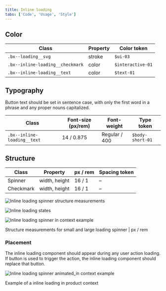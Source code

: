 ```yaml
---
title: Inline loading
tabs: ['Code', 'Usage', 'Style']
---
```


## Color

| Class                            | Property | Color token  |
| -------------------------------- | -------- | ------------ |
| `.bx--loading__svg`              | stroke   | `$ui-03`     |
| `.bx--inline-loading__checkmark` | color    | `$interactive-01`  |
| `.bx--inline-loading__text`      | color    | `$text-01`   |

## Typography

Button text should be set in sentence case, with only the first word in a phrase and any proper nouns capitalized.

| Class                       | Font-size (px/rem) | Font-weight   | Type token       |
| --------------------------- | ------------------ | ------------- | ---------------- |
| `.bx--inline-loading__text` | 14 / 0.875         | Regular / 400 | `$body-short-01` |

## Structure

| Class                      | Property                    | px / rem   | Spacing token |
| -------------------------- | --------------------------- | ---------- | ------------- |
| Spinner                    | width, height               |  16 / 1    | –             |
| Checkmark                  | width, height               |  16 / 1    | –             |

![Inline loading spinner structure measurements](images/inline-loading-style-1.png)

![Inline loading states](images/inline-loading-style-2.png)

![Inline loading spinner in context example](images/inline-loading-style-3.png)

<Caption>
    Structure measurements for small and large loading spinner | px / rem
</Caption>

### Placement

The inline loading component should appear during any user action loading. If button is used to trigger the action, the inline loading component should replace that button.

![Inline loading spinner animated_in context example](images/inline-loading-animated.gif)

<Caption>
    Example of a inline loading in product context
</Caption>